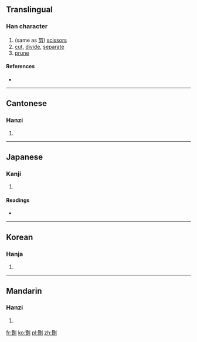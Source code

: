==Translingual==

===Han character===
{{Han char|rn=18|rad=刀|as=19|sn=21|four=2280<sub>0</sub>|canj=竹金中弓 (HCLN), X竹金中弓 (XHCLN)|ids=⿰[[贊]][[刂]]}}

# (same as [[剪]]) [[scissors]]
# [[cut]], [[divide]], [[separate]]
# [[prune]]

====References====
* {{Han ref|kx=0145.420|dkj=02279|dj=0327.240|hdz=10363.070|uh=5297|ud=21143|bh=F5C3|bd=62915}}

----

==Cantonese==

===Hanzi===
{{yue-hanzi|jyut=zin2|y=jin2}}

# {{defn|lang=yue|sort=刀19}}

----

==Japanese==

===Kanji===
{{ja-kanji|grade=|rs=刀19}}

# {{defn|lang=ja|sort=刀19}}

====Readings====
* {{ja-readings|on=[[さん]] (san), [[ざん]] (zan), [[せん]] (sen)|kun=[[へりす]] (herisu), [[きる]] (kiru)}}

----

==Korean==

===Hanja===
{{ko-hanja|hangeul=찬|rv=chan|mr=ch'an}}

# {{defn|lang=ko|sort=刀19}}

----

==Mandarin==

===Hanzi===
{{cmn-hanzi|pin=[[cuán]] ([[cuan2]])|wg=ts'uan<sup>2</sup>}}

# {{defn|lang=cmn|sort=刀19}}

[[fr:劗]]
[[ko:劗]]
[[pl:劗]]
[[zh:劗]]